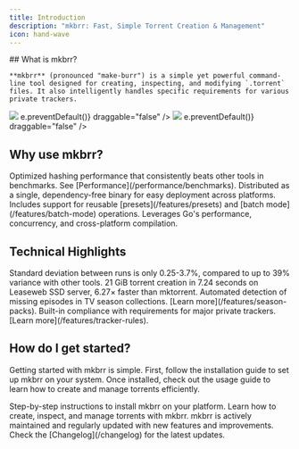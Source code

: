 ```yaml
---
title: Introduction
description: "mkbrr: Fast, Simple Torrent Creation & Management"
icon: hand-wave
---
```


<div style={{ display: 'flex', alignItems: 'flex-start', gap: '1rem', marginTop: '-2rem' }}>
  <div style={{ flex: '1 1 0%' }}>
    ## What is mkbrr?

    **mkbrr** (pronounced "make-burr") is a simple yet powerful command-line tool designed for creating, inspecting, and modifying `.torrent` files. It also intelligently handles specific requirements for various private trackers.
  </div>
    <div style={{ flex: '0 0 auto' }}>
    <img noZoom className="block h-48 dark:hidden" src="/images/mkbrr-light.png" onContextMenu={(e) => e.preventDefault()} draggable="false" />
    <img noZoom className="hidden h-48 dark:block" src="/images/mkbrr-dark.png" onContextMenu={(e) => e.preventDefault()} draggable="false" />
  </div>
</div>

## Why use mkbrr?

<CardGroup cols={2}>
  <Card title="Blazing Fast" icon="rabbit-running">
    Optimized hashing performance that consistently beats other tools in benchmarks. See [Performance](/performance/benchmarks).
  </Card>
  <Card title="Portable" icon="box-archive">
    Distributed as a single, dependency-free binary for easy deployment across platforms.
  </Card>
  <Card title="Smart Features" icon="lightbulb">
    Includes support for reusable [presets](/features/presets) and [batch mode](/features/batch-mode) operations.
  </Card>
  <Card title="Built with Go" icon="golang">
    Leverages Go's performance, concurrency, and cross-platform compilation.
  </Card>
</CardGroup>

## Technical Highlights

<CardGroup cols={2}>
  <Card title="Consistent Performance" icon="gauge">
    Standard deviation between runs is only 0.25-3.7%, compared to up to 39% variance with other tools.
  </Card>
  <Card title="High-Speed Processing" icon="rocket">
    21 GiB torrent creation in 7.24 seconds on Leaseweb SSD server, 6.27× faster than mktorrent.
  </Card>
  <Card title="Season Pack Analysis" icon="tv-retro">
    Automated detection of missing episodes in TV season collections. [Learn more](/features/season-packs).
  </Card>
  <Card title="Tracker Rule Enforcement" icon="shield">
    Built-in compliance with requirements for major private trackers. [Learn more](/features/tracker-rules).
  </Card>
</CardGroup>

## How do I get started?

Getting started with mkbrr is simple. First, follow the installation guide to set up mkbrr on your system. Once installed, check out the usage guide to learn how to create and manage torrents efficiently.

<CardGroup cols={2}>
  <Card
    title="Installation Guide"
    href="/installation"
    icon="download"
  >
  Step-by-step instructions to install mkbrr on your platform.
  </Card>
  <Card
    title="Usage Guide"
    href="/guides"
    icon="book-open"
  >
  Learn how to create, inspect, and manage torrents with mkbrr.
  </Card>
</CardGroup>

<Info>
  mkbrr is actively maintained and regularly updated with new features and improvements. Check the [Changelog](/changelog) for the latest updates.
</Info>
